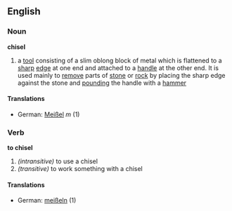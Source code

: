 ==English==
===Noun===
'''chisel'''
#a [[tool]] consisting of a slim oblong block of metal which is flattened to a [[sharp]] [[edge]] at one end and attached to a [[handle]] at the other end. It is used mainly to [[remove]] parts of [[stone]] or [[rock]] by placing the sharp edge against the stone and [[pound]]ing the handle with a [[hammer]]
====Translations====
*German: [[Meißel]] ''m'' (1)

===Verb===
'''to chisel'''
#''(intransitive)'' to use a chisel
#''(transitive)'' to work something with a chisel
====Translations====
*German: [[meißeln]] (1)